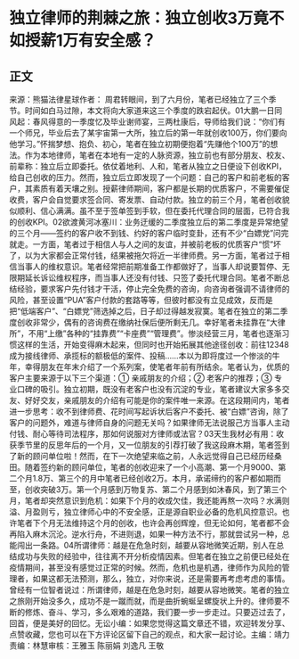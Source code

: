 # 独立律师的荆棘之旅：独立创收3万竟不如授薪1万有安全感？
## 正文
来源：熊猫法律星球作者： 周君转眼间，到了六月份，笔者已经独立了三个季节。时间如白马过隙，本文将向大家道来这三个季度的跌宕起伏。01大鹏一日同风起：春风得意的一季度忆及毕业谢师宴，三两杜康后，导师给我们说：“你们有一个师兄，毕业后去了某宇宙第一大所，独立后的第一年就创收100万，你们要向他学习。”怀揣梦想、抱负、初心，笔者在独立初期便抱着“先赚他个100万”的想法。作为本地律师，笔者在本地有一定的人脉资源，独立前也有部分朋友、校友、前辈称：独立后立即委托。依仗着地利、人和，笔者从独立之日便设下创收KPI，给自己创收的压力。然而，独立后立即发现了一个问题：自己的客户和前老板的客户，其素质有着天壤之别。授薪律师期间，客户都是长期的优质客户，不需要催促收费，客户会自觉要求签合同、寄发票、自动付款。独立的前三个月，笔者创收貌似顺利、信心满满。虽不至于签单签到手软，但在委托代理合同的层面，已符合我的创收KPI。02欲渡黄河冰塞川：业务迂缓的二季度独立后的第二季度是异常绝望的三个月——签约的客户收不到钱、约好的客户临时变卦，还有不少“白嫖党”问完就走。一方面，笔者过于相信人与人之间的友谊，并被前老板的优质客户“惯”坏了，以为大家都会正常付钱，结果被拖欠将近一半律师费。另一方面，笔者过于相信当事人的维权意识。笔者经常把前期准备工作都做好了，当事人却说要暂停、无限期延长诉讼维权程序，而当事人还没有付钱、只签了委托代理合同。笔者不断总结经验，要求客户先付钱才干活，停止完全免费的咨询，向咨询者强调不请律师的风险，甚至设置“PUA”客户付款的套路等等，但彼时都没有立见成效，反而是把“低端客户”、“白嫖党”筛选掉之后，日子却过得越发寂寞。笔者在独立的第二季度创收非常少，偶有的咨询费在缴纳社保后便所剩无几。幸好笔者未挂靠在“大律所”，不用“上缴”各种的“挂靠费”“卡座费”“管理费”。惨淡经营三月，笔者也逐渐习惯这样的生活，开始变得麻木起来，但同时也开始拓展其他途径创收：前往12348成为接线律师、承揽标的额极低的案件、投稿……本以为即将度过一个惨淡的牛年，幸得朋友在年末介绍了一个系列案，使笔者年前有所结余。笔者认为，优质的客户主要来源于以下三个渠道：① 亲戚朋友的介绍；② 老客户的推荐；③ 专业口碑的吸引。独立初期，既没有老客户也没有沉淀的专业，笔者建议大家多多交友、好好交友，亲戚朋友的介绍有可能是你的案件唯一来源。在这段期间内，笔者进一步思考：收不到律师费、花时间写起诉状后客户不委托、被“白嫖”咨询，除了客户的问题外，难道与律师自身的问题无关吗？如果律师无法说服己方当事人主动付钱、耐心等待司法程序，那如何说服对方律师或法官？03天生我材必有用：收获季节里的反思年后的一个月，又一位朋友的引荐打破了我这段麻木期，笔者签到了新的顾问单位啦！然而，在下一次绝望来临之前，人永远觉得自己已经历经桑田。随着签约新的顾问单位，笔者的创收迎来了一个小高潮、第一个月9000、第二个月1.8万、第三个的月中笔者已经创收2万。本月，承诺缔约的客户都如期而至，创收突破3万。第一个月感到万物复苏、第二个月感到如沐春风，到了第三个月，笔者却突然意识到危机：如果下个月的收成欠佳，我还能再熬一次吗？水满则溢、月盈则亏，独立律师心中的不安全感，正是源自职业必备的危机风控意识。也许笔者下个月无法维持这个月的创收，也许会再创辉煌，但无论如何，笔者都不会再陷入麻木沉沦。逆水行舟，不进则退，如果一种方法不行，那就尝试另一种，总能闯出一条路。04所谓律师：越是在危急时刻，越要从容地微笑近期，别人在总结成功与失败的经验中，往往离不开分析疫情因素。但笔者在独立之前便已经处在疫情期间，甚至没有感觉过正常的时候。然而，危机也是机遇，律师作为风险的管理者，如果这都无法预测，那么，独立，对你来说，还是需要再考虑考虑的事情。曾经有一位智者说过：所谓律师，越是在危急时刻，越要从容地微笑。笔者的独立之旅刚开始没多久，成功不是一蹴而就，而是曲折蜿蜒呈螺旋状上升的。律师要不断的修炼、奋斗、学习，多么艰难的道路，我们要一步一步走过。只要迈过去了，回首，便是美好的回忆。无讼小编：如果您觉得这篇文章还不错，欢迎转发分享、点赞收藏，您也可以在下方评论区留下自己的观点，和大家一起讨论。主编：靖力责编：林慧审核：王雅玉 陈丽娟 刘逸凡 王敬